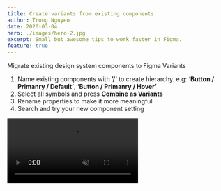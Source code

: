 ```yaml
---
title: Create variants from existing components
author: Trong Nguyen
date: 2020-03-04
hero: ./images/hero-2.jpg
excerpt: Small but awesome tips to work faster in Figma.
feature: true
---
```


<div class="Grid Col2">

<p>

Migrate existing design system components to Figma Variants

1. Name existing components with **’/‘** to create hierarchy. e.g: **‘Button / Primanry / Default’**, **‘Button / Primanry / Hover’**
2. Select all symbols and press **Combine as Variants**
3. Rename properties to make it more meaningful
4. Search and try your new component setting

</p>
<div class="video">
  <video autoplay loop muted playsinline src="/images/tips-31.mov"></video>
</div>
</div>

